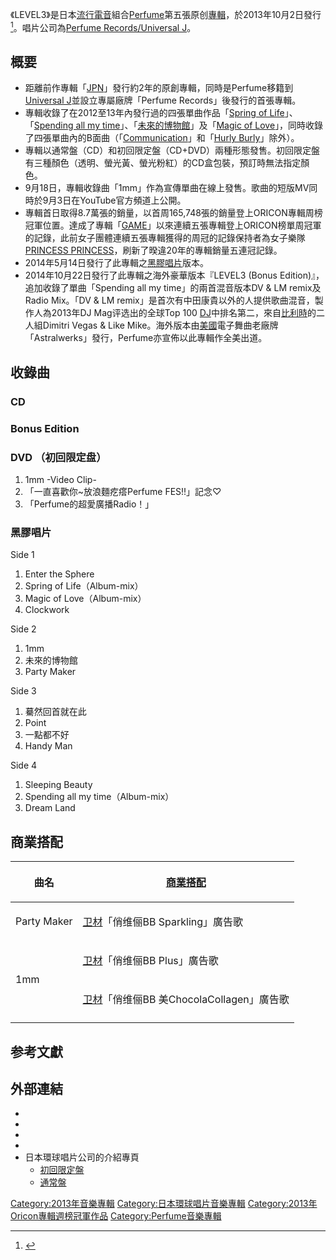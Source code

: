 {{NoteTA
|1=zh-cn:卫材; zh-hk:衛材; zh-sg:卫材; zh-tw:衛采;
|2=zh-cn:俏维俪BB; zh-hk:俏維儷BB; zh-sg:俏维俪BB; zh-tw:俏正美BB;
}}
{{Infobox Album
| Name           = LEVEL3
| Type           = 專輯
| Artist         = [[Perfume_(日本音樂團體)|Perfume]]
| Cover          = Perfume_level3.jpg
| Released       = 2013年10月2日（初回限定盤 / 通常盤）<br />2014年5月14日（黑膠唱片）<br />2014年10月22日（Bonus Edition 日本版 直輸入盤）
| Recorded       = 2012年 - 2013年
| Genre          = {{tsl|en|Tech house|Tech house}}，[[House_(音樂)|浩室]]，{{tsl|ja|テクノポップ|Technopop}}，[[電子舞曲|電子舞曲]]，[[電子浩室|電子浩室]]<ref name="cdjournal">{{cite web |url=https://artist.cdjournal.com/d/level-3/4113080333 |title=Perfume / LEVEL3 |website=CD Journal |accessdate=2020-09-06 |archiveurl=https://web.archive.org/web/20200720052142/https://artist.cdjournal.com/d/level-3/4113080333 |archivedate=2020-07-20 |language=ja |dead-url=no }}</ref>
| Length         = 64分39秒
| Label          = [[環球唱片#日本環球音樂|Perfume Records/Universal J]]<br />Astralwerks（Bonus Edition海外版）
| Producer       = [[中田康貴|中田康貴]]
| Certification  = *白金唱片（[[日本唱片協會|日本唱片協會]]）
| Last album     = [[Perfume_Global_Compilation_"LOVE_THE_WORLD"|Perfume Global Compilation "LOVE THE WORLD"]]<br />（2012年）
| This album     = '''LEVEL3'''<br />（2013年）
| Next album     = [[COSMIC_EXPLORER|COSMIC EXPLORER]]<br />（2016年）
| Misc           = 
{{External music video
  |{{YouTube|id = ihNaFCEd0Ms|title = Perfume 「1mm」  }}}}
{{Extra album cover 2  
| Upper caption = 初回限定盘（CD+DVD）封面
| Type=studio  | Cover =  Perfume_level3_limited.jpg  }}
{{Singles  
| Name           = LEVEL3  
| Type           = studio  
| single 1       = [[Spring_of_Life|Spring of Life]]  
| single 1 date  = 2012年4月11日  
| single 2       = [[Spending_all_my_time|Spending all my time]]  
| single 2 date  = 2012年8月15日   
| single 3       = [[未來的博物館|未來的博物館]]   
| single 3 date  = 2013年2月27日  
| single 4       = [[Magic_of_Love|Magic of Love]]  
| single 4 date  = 2013年5月22日 
| single 5       = 1mm（网络配信）
| single 5 date  = 2013年9月18日 
 }}
 }}
《LEVEL3》是日本[[流行電音|流行電音]]組合[[Perfume_(日本音樂團體)|Perfume]]第五張原创[[專輯|專輯]]，於2013年10月2日發行<ref>{{Cite web |url=http://www.perfume-web.jp/news/individual.php?id=73 |title=NEW ALBUM『LEVEL3』2013/10/02(水) Release!! |accessdate=2013-08-05 |archive-date=2013-08-08 |archive-url=https://web.archive.org/web/20130808234108/http://www.perfume-web.jp/news/individual.php?id=73 |dead-url=no }}</ref>。唱片公司為[[環球唱片#日本環球音樂|Perfume Records/Universal J]]。

== 概要 ==
* 距離前作專輯「[[JPN_(Perfume專輯)|JPN]]」發行約2年的原創專輯，同時是Perfume移籍到[[環球唱片#日本環球音樂|Universal J]]並設立專屬廠牌「Perfume Records」後發行的首張專輯。
* 專輯收錄了在2012至13年內發行過的四張單曲作品「[[Spring_of_Life|Spring of Life]]」、「[[Spending_all_my_time|Spending all my time]]」、「[[未來的博物館|未來的博物館]]」及「[[Magic_of_Love|Magic of Love]]」，同時收錄了四張單曲內的B面曲（「[[Spring_of_Life|Communication]]」和「[[Spending_all_my_time|Hurly Burly]]」除外）。
* 專輯以通常盤（CD）和初回限定盤（CD+DVD）兩種形態發售。初回限定盤有三種顏色（透明、螢光黃、螢光粉紅）的CD盒包裝，預訂時無法指定顏色。
* 9月18日，專輯收錄曲「1mm」作為宣傳單曲在線上發售。歌曲的短版MV同時於9月3日在YouTube官方頻道上公開。
* 專輯首日取得8.7萬張的銷量，以首周165,748張的銷量登上ORICON專輯周榜冠軍位置。達成了專輯「[[GAME_(Perfume專輯)|GAME]]」以來連續五張專輯登上ORICON榜單周冠軍的記錄，此前女子團體連續五張專輯獲得的周冠的記錄保持者為女子樂隊[[PRINCESS_PRINCESS|PRINCESS PRINCESS]]，刷新了暌違20年的專輯銷量五連冠記錄。
* 2014年5月14日發行了此專輯之[[黑膠唱片|黑膠唱片]]版本。
* 2014年10月22日發行了此專輯之海外豪華版本『LEVEL3 (Bonus Edition)』，追加收錄了單曲「Spending all my time」的兩首混音版本DV & LM remix及Radio Mix。「DV & LM remix」是首次有中田康貴以外的人提供歌曲混音，製作人為2013年DJ Mag评选出的全球Top 100 [[DJ|DJ]]中排名第二，來自[[比利時|比利時]]的二人組Dimitri Vegas & Like Mike。海外版本由[[美國|美國]]電子舞曲老廠牌「Astralwerks」發行，Perfume亦宣佈以此專輯作全美出道。

== 收錄曲 ==
=== CD ===
{{tracklist
| collapsed       = 
| headline        = 
| extra_column    = 
| total_length    = 64:39

| all_writing     = [[中田康貴|中田康貴]]（包括編曲）
| all_lyrics      = 
| all_music       = 

| writing_credits = 
| lyrics_credits  = 
| music_credits   = 

| title1          = Enter the Sphere 
| note1           = 
| writer1         = 
| lyrics1         = 
| music1          = 
| extra1          = 
| length1         = 3:35

| title2          = [[Spring_of_Life|Spring of Life]] (Album-mix)
| note2           = 
| writer2         = 
| lyrics2         = 
| music2          = 
| extra2          = 
| length2         = 5:59

| title3          = [[Magic_of_Love|Magic of Love]] (Album-mix)
| note3           = 
| writer3         = 
| lyrics3         = 
| music3          = 
| extra3          = 
| length3         = 4:16

| title4          = Clockwork 
| note4           = 
| writer4         = 
| lyrics4         = 
| music4          = 
| extra4          = 
| length4         = 4:32

| title5          = 1mm 
| note5           =
| writer5         = 
| lyrics5         = 
| music5          = 
| extra5          = 
| length5         = 4:17

| title6          = [[未來的博物館|未來的博物館]]
| note6           = {{lang|ja|未来のミュージアム}}
| writer6         = 
| lyrics6         = 
| music6          = 
| extra6          = 
| length6         = 3:21

| title7          = Party Maker 
| note7           = 
| writer7         = 
| lyrics7         = 
| music7          = 
| extra7          = 
| length7         = 7:20

| title8          =  驀然回首就在此
| note8           = {{lang|ja|ふりかえるといるよ}}
| writer8         = 
| lyrics8         = 
| music8          = 
| extra8          = 
| length8         = 6:15

| title9          = [[Spending_all_my_time|Point]]
| note9           = {{lang|ja|ポイント}}
| writer9         = 
| lyrics9         = 
| music9          = 
| extra9          = 
| length9         = 3:46

| title10          = [[未來的博物館|一點都不好]]
| note10           = {{lang|ja|だいじょばない}}
| writer10         = 
| lyrics10         = 
| music10          = 
| extra10          = 
| length10         = 3:03

| title11          = [[Magic_of_Love|Handy Man]] 
| note11           = 
| writer11         = 
| lyrics11         = 
| music11          = 
| extra11          = 
| length11         = 4:05

| title12          = Sleeping Beauty
| note12           = 
| writer12         = 
| lyrics12         = 
| music12          = 
| extra12          = 
| length12         = 4:52

| title13          = [[Spending_all_my_time|Spending all my time]] (Album-mix)
| note13           = 
| writer13         = 
| lyrics13         = 
| music13          = 
| extra13          = 
| length13         = 4:02

| title14          = Dream Land
| note14           = 
| writer14         = 
| lyrics14         = 
| music14          = 
| extra14          = 
| length14         = 5:16
}}

=== Bonus Edition ===
{{tracklist
| collapsed       = yes
| headline        = Bonus Edition 追加曲目
| extra_column    = 
| total_length    = 72:18

| all_writing     = 
| all_lyrics      = 
| all_music       = 

| writing_credits = 
| lyrics_credits  = 
| music_credits   = 

| title15          = Spending all my time (Radio mix) 
| note15           = 
| writer15         = 
| lyrics15         = 
| music15          = 
| extra15          = 
| length15         = 3:01

| title16          = Spending all my time (DV & LM remix)
| note16           = 
| writer16         = 
| lyrics16         = 
| music16          = 
| extra16          = 
| length16         = 4:36
}}

=== DVD （初回限定盘） ===
#1mm -Video Clip- 
#「一直喜歡你~放浪麵疙瘩Perfume FES!!」記念♡ 
#「Perfume的超愛廣播Radio！」

=== 黑膠唱片 ===
;Side 1
# Enter the Sphere
# Spring of Life（Album-mix）
# Magic of Love（Album-mix）
# Clockwork

;Side 2
# 1mm
# 未來的博物館
# Party Maker

;Side 3
# 驀然回首就在此
# Point
# 一點都不好
# Handy Man

;Side 4
# Sleeping Beauty
# Spending all my time（Album-mix）
# Dream Land

== 商業搭配 ==
{|class=wikitable border="1" cellpadding="3"
|-
!曲名
![[商業搭配|商業搭配]]
|-
| Party Maker
|[[卫材|卫材]]「俏维俪BB Sparkling」廣告歌
|-
|rowspan="2"|1mm
|[[卫材|卫材]]「俏维俪BB Plus」廣告歌
|-
|[[卫材|卫材]]「俏维俪BB 美ChocolaCollagen」廣告歌
|-
|}

== 参考文獻 ==
{{Reflist}}
== 外部連結 ==
* {{YouTube|id = lkBqa4iyxIM|title = Perfume 2013年 特報映像 }}
* {{YouTube|id = uNBjBL1qXaQ|title = Perfume NEW ALBUM 「LEVEL3」 (Teaser) }}
* {{YouTube|id = Qa68G3Fjc9s|title = Perfume 「1mm」 （short ver.） }}
* {{YouTube|id = ihNaFCEd0Ms|title = Perfume 「1mm」  }}
* 日本環球唱片公司的介紹專頁
** [http://www.universal-music.co.jp/perfume/products/upcp-9005/ 初回限定盤] {{Wayback|url=http://www.universal-music.co.jp/perfume/products/upcp-9005/ |date=20210204135345 }}
** [http://www.universal-music.co.jp/perfume/products/upcp-1001/ 通常盤] {{Wayback|url=http://www.universal-music.co.jp/perfume/products/upcp-1001/ |date=20160418102842 }}


{{Perfume}}
{{Oricon專輯週榜冠軍 (2013年)|2013年10月14日}}
 

[[Category:2013年音樂專輯|Category:2013年音樂專輯]]
[[Category:日本環球唱片音樂專輯|Category:日本環球唱片音樂專輯]]
[[Category:2013年Oricon專輯週榜冠軍作品|Category:2013年Oricon專輯週榜冠軍作品]]
[[Category:Perfume音樂專輯|Category:Perfume音樂專輯]]